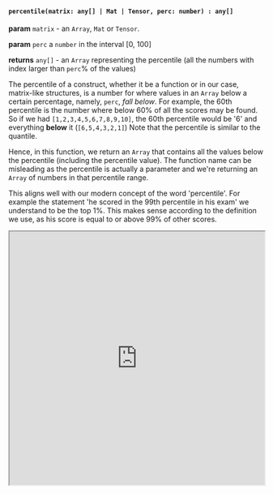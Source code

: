 
#### `percentile(matrix: any[] | Mat | Tensor, perc: number) : any[]`

**param** `matrix` - an `Array`, `Mat` or `Tensor`.

**param** `perc` a `number` in the interval [0, 100]

**returns** `any[]` - an `Array` representing the percentile (all the numbers with index larger than `perc`% of the values)

The percentile of a construct, whether it be a function or in our case, matrix-like structures, is a number for where values in an `Array` below a certain percentage, namely, `perc`, *fall below*. For example, the 60th percentile is the number where below 60% of all the scores may be found. So if we had `[1,2,3,4,5,6,7,8,9,10]`, the 60th percentile would be '6' and everything **below** it (`[6,5,4,3,2,1]`) Note that the percentile is similar to the quantile. 

Hence, in this function, we return an `Array` that contains all the values below the percentile (including the percentile value). The function name can be misleading as the percentile is actually a parameter and we're returning an `Array` of numbers in that percentile range.

This aligns well with our modern concept of the word 'percentile'. For example the statement 'he scored in the 99th percentile in his exam' we understand to be the top 1%. This makes sense according to the definition we use, as his score is equal to or above 99% of other scores. 

<iframe src="https://hlab.app/s/LinJianan/percentile_book"
    width="100%"
    height="500px"/>
